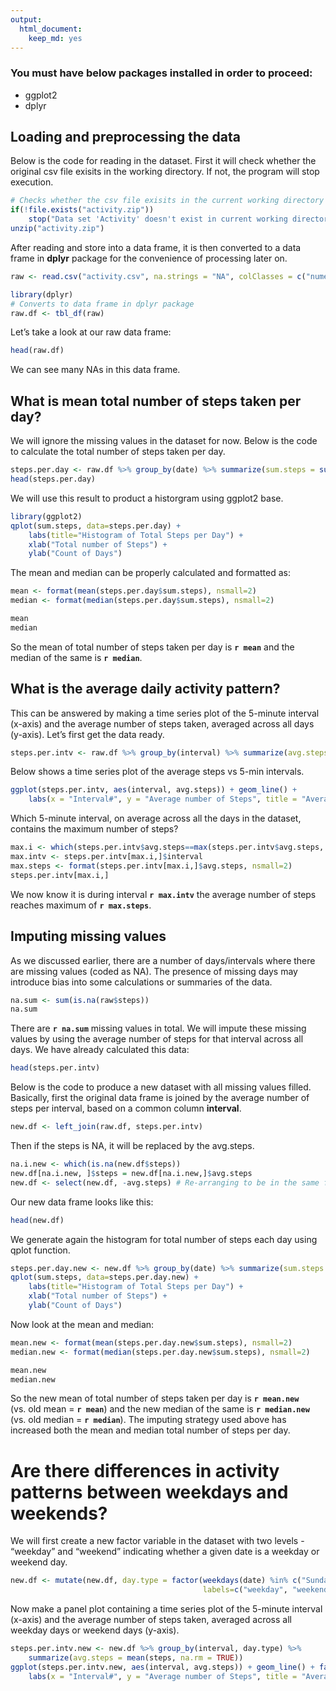 ```yaml
---
output: 
  html_document: 
    keep_md: yes
---
```

### You must have below packages installed in order to proceed:
- ggplot2
- dplyr

## Loading and preprocessing the data

Below is the code for reading in the dataset. First it will check whether the original csv file exisits in the working directory. If not, the program will stop execution. 

```r
# Checks whether the csv file exisits in the current working directory
if(!file.exists("activity.zip"))
    stop("Data set 'Activity' doesn't exist in current working directory.")
unzip("activity.zip")

```
After reading and store into a data frame, it is then converted to a data frame in **dplyr** package for the convenience of processing later on.
```r
raw <- read.csv("activity.csv", na.strings = "NA", colClasses = c("numeric", "Date", "integer"))

library(dplyr)
# Converts to data frame in dplyr package
raw.df <- tbl_df(raw)
```
Let's take a look at our raw data frame:
```r
head(raw.df)
```
We can see many NAs in this data frame.

## What is mean total number of steps taken per day?

We will ignore the missing values in the dataset for now. Below is the code to calculate the total number of steps taken per day.

```r
steps.per.day <- raw.df %>% group_by(date) %>% summarize(sum.steps = sum(steps, na.rm = TRUE))
head(steps.per.day)
```
We will use this result to product a historgram using ggplot2 base.
```r
library(ggplot2)
qplot(sum.steps, data=steps.per.day) + 
    labs(title="Histogram of Total Steps per Day") + 
    xlab("Total number of Steps") +
    ylab("Count of Days")
```

The mean and median can be properly calculated and formatted as:
```r
mean <- format(mean(steps.per.day$sum.steps), nsmall=2)
median <- format(median(steps.per.day$sum.steps), nsmall=2)
```
```r
mean
median
```
So the mean of total number of steps taken per day is **`r mean`** and the median of the same is **`r median`**.

## What is the average daily activity pattern?
This can be answered by making a time series plot of the 5-minute interval (x-axis) and the average number of steps taken, averaged across all days (y-axis). Let's first get the data ready.
```r
steps.per.intv <- raw.df %>% group_by(interval) %>% summarize(avg.steps = mean(steps, na.rm = TRUE))
```
Below shows a time series plot of the average steps vs 5-min intervals.
```r
ggplot(steps.per.intv, aes(interval, avg.steps)) + geom_line() +
    labs(x = "Interval#", y = "Average number of Steps", title = "Average Daily Activity")
```

Which 5-minute interval, on average across all the days in the dataset, contains the maximum number of steps?
```r
max.i <- which(steps.per.intv$avg.steps==max(steps.per.intv$avg.steps, na.rm = TRUE))
max.intv <- steps.per.intv[max.i,]$interval
max.steps <- format(steps.per.intv[max.i,]$avg.steps, nsmall=2)
steps.per.intv[max.i,]
```
We now know it is during interval **`r max.intv`** the average number of steps reaches maximum of **`r max.steps`**.

## Imputing missing values
As we discussed earlier, there are a number of days/intervals where there are missing values (coded as NA). The presence of missing days may introduce bias into some calculations or summaries of the data.
```r
na.sum <- sum(is.na(raw$steps))
na.sum
```
There are **`r na.sum`** missing values in total. We will impute these missing values by using the average number of steps for that interval across all days. We have already calculated this data:
```r
head(steps.per.intv)
```
Below is the code to produce a new dataset with all missing values filled. Basically, first the original data frame is joined by the average number of steps per interval, based on a common column **interval**.
```r
new.df <- left_join(raw.df, steps.per.intv)
```
Then if the steps is NA, it will be replaced by the avg.steps.
```r
na.i.new <- which(is.na(new.df$steps))
new.df[na.i.new, ]$steps = new.df[na.i.new,]$avg.steps
new.df <- select(new.df, -avg.steps) # Re-arranging to be in the same format as original
```
Our new data frame looks like this:
```r
head(new.df)
```
We generate again the histogram for total number of steps each day using qplot function.
```r
steps.per.day.new <- new.df %>% group_by(date) %>% summarize(sum.steps = sum(steps, na.rm = TRUE))
qplot(sum.steps, data=steps.per.day.new) + 
    labs(title="Histogram of Total Steps per Day") + 
    xlab("Total number of Steps") +
    ylab("Count of Days")
```

Now look at the mean and median:
```r
mean.new <- format(mean(steps.per.day.new$sum.steps), nsmall=2)
median.new <- format(median(steps.per.day.new$sum.steps), nsmall=2)
```
```r
mean.new
median.new
```
So the new mean of total number of steps taken per day is **`r mean.new`** (vs. old mean = **`r mean`**) and the new median of the same is **`r median.new`** (vs. old median = **`r median`**). The imputing strategy used above has increased both the mean and median total number of steps per day.

# Are there differences in activity patterns between weekdays and weekends?
We will first create a new factor variable in the dataset with two levels - "weekday" and "weekend" indicating whether a given date is a weekday or weekend day.
```r
new.df <- mutate(new.df, day.type = factor(weekdays(date) %in% c("Sunday", "Saturday"), 
                                           labels=c("weekday", "weekend")))
```
Now make a panel plot containing a time series plot of the 5-minute interval (x-axis) and the average number of steps taken, averaged across all weekday days or weekend days (y-axis).
```r
steps.per.intv.new <- new.df %>% group_by(interval, day.type) %>% 
    summarize(avg.steps = mean(steps, na.rm = TRUE))
ggplot(steps.per.intv.new, aes(interval, avg.steps)) + geom_line() + facet_grid(day.type ~ .) +
    labs(x = "Interval#", y = "Average number of Steps", title = "Average Daily Activity")
```